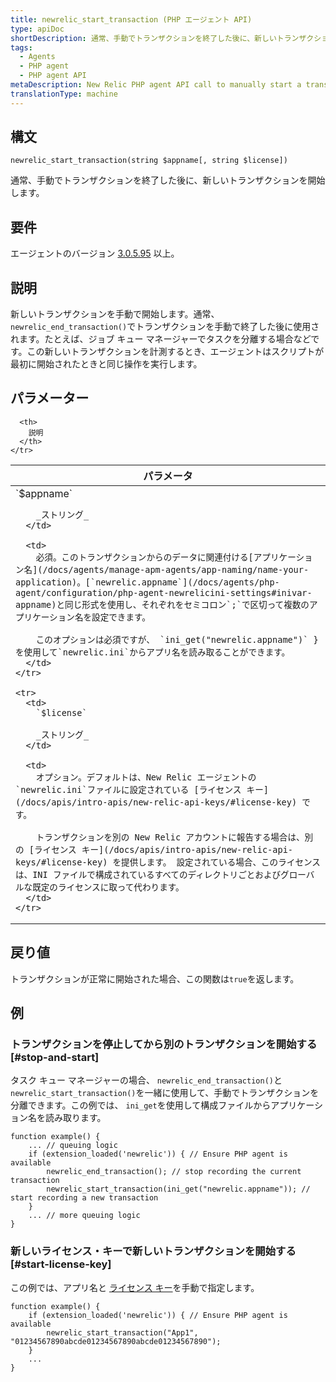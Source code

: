 ```yaml
---
title: newrelic_start_transaction (PHP エージェント API)
type: apiDoc
shortDescription: 通常、手動でトランザクションを終了した後に、新しいトランザクションを開始します。
tags:
  - Agents
  - PHP agent
  - PHP agent API
metaDescription: New Relic PHP agent API call to manually start a transaction. Useful for job queue processing.
translationType: machine
---
```


## 構文

```
newrelic_start_transaction(string $appname[, string $license])
```

通常、手動でトランザクションを終了した後に、新しいトランザクションを開始します。

## 要件

エージェントのバージョン [3.0.5.95](/docs/release-notes/agent-release-notes/php-release-notes/php-agent) 以上。

## 説明

新しいトランザクションを手動で開始します。通常、 `newrelic_end_transaction()`でトランザクションを手動で終了した後に使用されます。たとえば、ジョブ キュー マネージャーでタスクを分離する場合などです。この新しいトランザクションを計測するとき、エージェントはスクリプトが最初に開始されたときと同じ操作を実行します。

## パラメーター

<table>
  <thead>
    <tr>
      <th width="25%">
        パラメータ
      </th>

      <th>
        説明
      </th>
    </tr>
  </thead>

  <tbody>
    <tr>
      <td>
        `$appname`

        _ストリング_
      </td>

      <td>
        必須。このトランザクションからのデータに関連付ける[アプリケーション名](/docs/agents/manage-apm-agents/app-naming/name-your-application)。[`newrelic.appname`](/docs/agents/php-agent/configuration/php-agent-newrelicini-settings#inivar-appname)と同じ形式を使用し、それぞれをセミコロン`;`で区切って複数のアプリケーション名を設定できます。

        このオプションは必須ですが、 `ini_get("newrelic.appname")` } を使用して`newrelic.ini`からアプリ名を読み取ることができます。
      </td>
    </tr>

    <tr>
      <td>
        `$license`

        _ストリング_
      </td>

      <td>
        オプション。デフォルトは、New Relic エージェントの`newrelic.ini`ファイルに設定されている [ライセンス キー](/docs/apis/intro-apis/new-relic-api-keys/#license-key) です。

        トランザクションを別の New Relic アカウントに報告する場合は、別の [ライセンス キー](/docs/apis/intro-apis/new-relic-api-keys/#license-key) を提供します。 設定されている場合、このライセンスは、INI ファイルで構成されているすべてのディレクトリごとおよびグローバルな既定のライセンスに取って代わります。
      </td>
    </tr>
  </tbody>
</table>

## 戻り値

トランザクションが正常に開始された場合、この関数は`true`を返します。

## 例

### トランザクションを停止してから別のトランザクションを開始する [#stop-and-start]

タスク キュー マネージャーの場合、 `newrelic_end_transaction()`と`newrelic_start_transaction()`を一緒に使用して、手動でトランザクションを分離できます。この例では、 `ini_get`を使用して構成ファイルからアプリケーション名を読み取ります。

```
function example() {
    ... // queuing logic
    if (extension_loaded('newrelic')) { // Ensure PHP agent is available
        newrelic_end_transaction(); // stop recording the current transaction
        newrelic_start_transaction(ini_get("newrelic.appname")); // start recording a new transaction
    }
    ... // more queuing logic
}
```

### 新しいライセンス・キーで新しいトランザクションを開始する [#start-license-key]

この例では、アプリ名と [ライセンス キー](/docs/apis/intro-apis/new-relic-api-keys/#license-key)を手動で指定します。

```
function example() {
    if (extension_loaded('newrelic')) { // Ensure PHP agent is available
        newrelic_start_transaction("App1", "01234567890abcde01234567890abcde01234567890");
    }
    ...
}
```